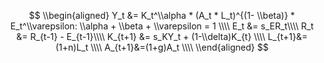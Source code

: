 $$
\\begin{aligned}
Y_t &= K_t^\\alpha  * (A_t * L_t)^{(1- \\beta)} * E_t^\\varepsilon: \\alpha + \\beta + \\varepsilon = 1 \\\\
E_t &= s_ER_t\\\\
R_t &= R_{t-1} - E_{t-1}\\\\
K_{t+1} &= s_KY_t + (1-\\delta)K_{t} \\\\
L_{t+1}&=(1+n)L_t \\\\
A_{t+1}&=(1+g)A_t \\\\
\\end{aligned}
$$